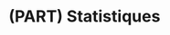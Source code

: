 # (PART) Statistiques {-}

<!-- # Modèle linéaire -->

<!-- On peut ajouter des blocs (cf https://github.com/rstudio/bookdown/blob/master/inst/examples/css/style.css +  https://github.com/rstudio/bookdown/blob/master/inst/examples/02-components.Rmd) -->

<!-- il faut penser à modifier le css -->

<!-- # Références -->
